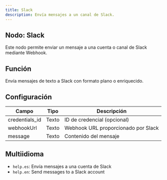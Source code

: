 ```yaml
---
title: Slack
description: Envía mensajes a un canal de Slack.
---
```



## Nodo: Slack

Este nodo permite enviar un mensaje a una cuenta o canal de Slack mediante Webhook.

## Función
Envía mensajes de texto a Slack con formato plano o enriquecido.

## Configuración

| Campo         | Tipo   | Descripción                           |
|----------------|--------|---------------------------------------|
| credentials_id | Texto  | ID de credencial (opcional)           |
| webhookUrl     | Texto  | Webhook URL proporcionado por Slack   |
| message        | Texto  | Contenido del mensaje                 |

## Multiidioma
- `help.es`: Envía mensajes a una cuenta de Slack
- `help.en`: Send messages to a Slack account